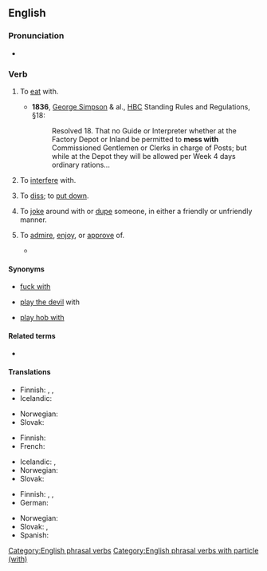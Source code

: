 ==English==

===Pronunciation===
* {{audio|en|En-au-mess with.ogg|Audio (AU)}}

===Verb===
{{en-verb|*}}

# {{lb|en|obsolete}} To [[eat]] with.
#* '''1836''', [[:w:George Simpson (HBC administrator)|George Simpson]] & al., [[:w:Hudson's Bay Company|HBC]] Standing Rules and Regulations, §18:
#*: Resolved 18. That no Guide or Interpreter whether at the Factory Depot or Inland be permitted to '''mess with''' Commissioned Gentlemen or Clerks in charge of Posts; but while at the Depot they will be allowed per Week 4 days ordinary rations...
# {{lb|en|slang}} To [[interfere]] with.
#: {{ux|en|Don't '''mess with''' the controls. I just got everything adjusted correctly.}}
# {{lb|en|slang}} To [[diss]]; to [[put down]].
#: {{ux|en|Hey! Quit '''messing with''' my brother.}}
# {{lb|en|slang}} To [[joke]] around with or [[dupe]] someone, in either a friendly or unfriendly manner.
#: {{ux|en|Don't worry: I'm just '''messing with''' you.}}
# {{lb|en|slang|especially|AAVE}} To [[admire]], [[enjoy]], or [[approve]] of.
#: {{ux|en|You know I '''mess with''' you heavy.}}
#* {{quote-web|en|url=https://archive.flaunt.com/content/huey-v|work=Flaunt Magazine|passage=He reaches out to me on Instagram like "yo, I '''mess with''' you super heavy. I'm down in Allentown, PA - I heard this song 'No Regrets'. It's super crazy, shit gives me the chills. I got a proposal for you. Give me 6 months to get you a deal and we'll see if we can make a management situation happen. If I can't do this 6 months, then fuck it, But I want to see you in a better position because your music’s amazing, its real."|title=Meet Huey V | Next up out of Milwaukee's Rap Scene|date=2021-07-09|author=Huey V (quoted), Shirley Ju}}

====Synonyms====
* {{qualifier|vulgar}} [[fuck with]]
* {{qualifier|obsolete}} [[play the devil]] with
* {{qualifier|UK|rustic US}} [[play hob with]]

====Related terms====
* {{l|en|mess around}}

====Translations====
{{trans-top|to interfere with}}
* Finnish: {{t+|fi|touhuilla}}, {{t+|fi|temppuilla}}, {{t+|fi|sählätä}}
* Icelandic: {{t|is|blanda sér í}}
{{trans-mid}}
* Norwegian: {{t|no|søle med}}
* Slovak: {{t|sk|babrať}}
{{trans-bottom}}

{{trans-top|to diss}}
* Finnish: {{t+|fi|parjata}}
* French: {{t+|fr|chercher}}
{{trans-mid}}
* Icelandic: {{t+|is|abbast}}, {{t+|is|abbast upp á}}
* Norwegian: {{t|no|søle med}}
* Slovak: {{t|sk|zhadzovať}}
{{trans-bottom}}

{{trans-top|to joke with}}
* Finnish: {{t+|fi|pelleillä}}, {{t+|fi|pilailla}}, {{t+|fi|vitsailla}}
* German: {{t+|de|verarschen}}
{{trans-mid}}
* Norwegian: {{t|no|søle med}}
* Slovak: {{t|sk|doberať si}}, {{t|sk|uťahovať si}}
* Spanish: {{t+|es|huevear}} {{qualifier|Chile}}
{{trans-bottom}}

[[Category:English phrasal verbs]]
[[Category:English phrasal verbs with particle (with)]]